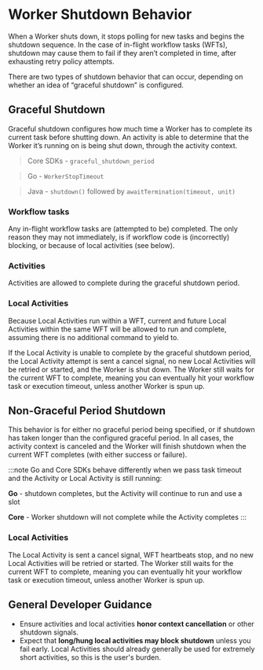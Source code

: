 # Worker Shutdown Behavior

When a Worker shuts down, it stops polling for new tasks and begins the shutdown sequence.
In the case of in-flight workflow tasks (WFTs), shutdown may cause them to fail if they aren’t completed in time, after exhausting retry policy attempts.

There are two types of shutdown behavior that can occur, depending on whether an idea of “graceful shutdown” is configured.

## Graceful Shutdown

Graceful shutdown configures how much time a Worker has to complete its current task before shutting down. An activity is able to determine that the Worker it’s running on is being shut down, through the activity context.

> Core SDKs - `graceful_shutdown_period`

> Go - `WorkerStopTimeout`

> Java - `shutdown()` followed by `awaitTermination(timeout, unit)`

### Workflow tasks

Any in-flight workflow tasks are (attempted to be) completed. The only reason they may not immediately, is if workflow code is (incorrectly) blocking, or because of local activities (see below).

### Activities

Activities are allowed to complete during the graceful shutdown period.

### Local Activities

Because Local Activities run within a WFT, current and future Local Activities within the same WFT will be allowed to run and complete, assuming there is no additional command to yield to.

If the Local Activity is unable to complete by the graceful shutdown period, the Local Activity attempt is sent a cancel signal, no new Local Activities will be retried or started, and the Worker is shut down. 
The Worker still waits for the current WFT to complete, meaning you can eventually hit your workflow task or execution timeout, unless another Worker is spun up.

## Non-Graceful Period Shutdown

This behavior is for either no graceful period being specified, or if shutdown has taken longer than the configured graceful period. In all cases, the activity context is canceled and the Worker will finish shutdown when the current WFT completes (with either success or failure).

:::note
Go and Core SDKs behave differently when we pass task timeout and the Activity or Local Activity is still running:

**Go** - shutdown completes, but the Activity will continue to run and use a slot

**Core** - Worker shutdown will not complete while the Activity completes
:::

### Local Activities

The Local Activity is sent a cancel signal, WFT heartbeats stop, and no new Local Activities will be retried or started. 
The Worker still waits for the current WFT to complete, meaning you can eventually hit your workflow task or execution timeout, unless another Worker is spun up.

## General Developer Guidance

- Ensure activities and local activities **honor context cancellation** or other shutdown signals.
- Expect that **long/hung local activities may block shutdown** unless you fail early. Local Activities
  should already generally be used for extremely short activities, so this is the user's burden.
